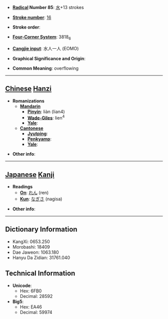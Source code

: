 * '''[[Wiktionary:Chinese radical index| Radical]] Number 85''': [[Wiktionary:Chinese radical index 水|水]]+13 strokes

* '''[[Wiktionary:Chinese total strokes index|Stroke number]]''': [[Wiktionary:Chinese total strokes index 16|16]]

* '''Stroke order''': 

* '''[[Wiktionary:Chinese four corner index|Four-Corner System]]''': 3818<sub>6</sub>

* '''[[Wiktionary:Chinese Cangjie index|Cangjie input]]''': 水人一人 (EOMO)

* '''Graphical Significance and Origin''': 

* '''Common Meaning''': overflowing

----

== [[Chinese]] [[Hanzi]] ==

* '''Romanizations'''
** '''[[Mandarin]]'''
*** '''[[Pinyin]]''': liàn (lian4)
*** '''[[Wade-Giles]]''': lien<sup>4</sup>
*** '''[[Yale]]''': 
** '''[[Cantonese]]'''
*** '''[[Jyutping]]''':
*** '''[[Penkyamp]]''': 
*** '''[[Yale]]''': 

* '''Other info''': 

----

== [[Japanese]] [[Kanji]] ==

* '''Readings'''
** '''[[On]]''': [[れん]] (ren)
** '''[[Kun]]''': [[なぎさ]] (nagisa)

* '''Other info''':  

----

== Dictionary Information ==

* KangXi: 0653.250
* Morobashi: 18409
* Dae Jaweon: 1063.180
* Hanyu Da Zidian: 31761.040

== Technical Information ==

* '''Unicode''':
** Hex: 6FB0
** Decimal: 28592
* '''Big5''':
** Hex: EA46
** Decimal: 59974